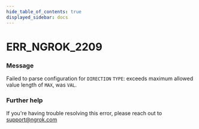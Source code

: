 ```yaml
---
hide_table_of_contents: true
displayed_sidebar: docs
---
```



# ERR_NGROK_2209

### Message

Failed to parse configuration for `DIRECTION` `TYPE`: exceeds maximum allowed value length of `MAX`, was `VAL`.

<ErrorDetails error="err_ngrok_2209" />

### Further help

If you're having trouble resolving this error, please reach out to [support@ngrok.com](mailto:support@ngrok.com?subject=Help%20with%20ERR_NGROK_2209)
